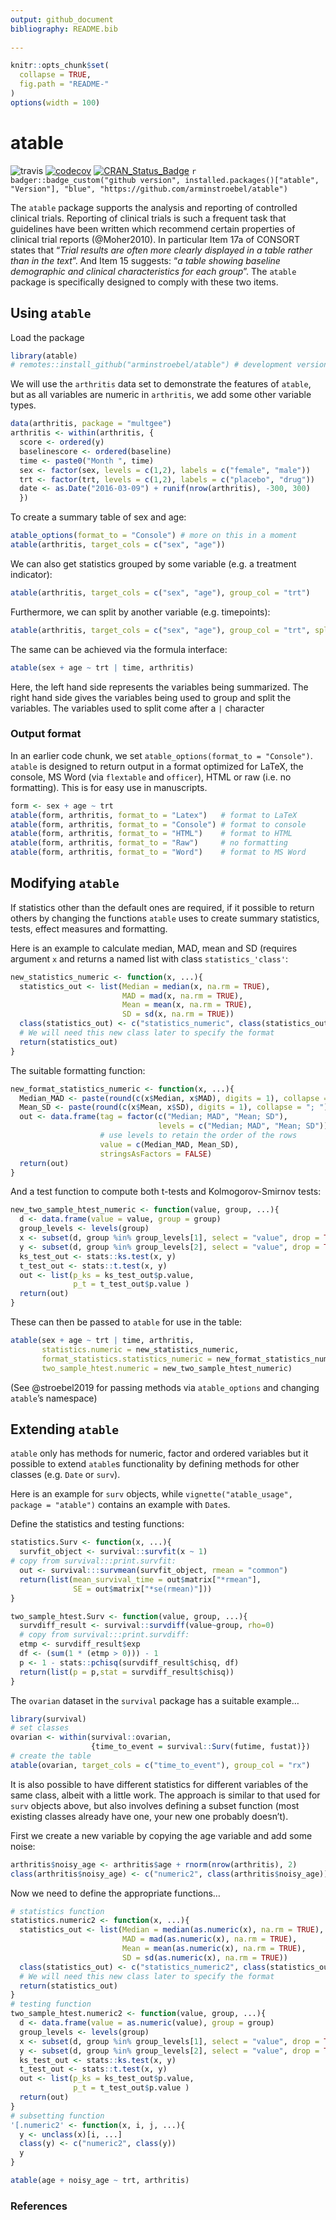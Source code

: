 ```yaml
---
output: github_document
bibliography: README.bib
  
---
```


<!-- README.md is generated from README.Rmd. Please edit that file -->

```r
knitr::opts_chunk$set(
  collapse = TRUE,
  fig.path = "README-"
)
options(width = 100)

```

# atable
 ![travis](https://travis-ci.com/arminstroebel/atable.svg?branch=master) [![codecov](https://codecov.io/github/arminstroebel/atable/branch/master/graphs/badge.svg)](https://codecov.io/github/arminstroebel/atable) 
[![CRAN_Status_Badge](http://www.r-pkg.org/badges/version/atable)](https://cran.r-project.org/package=atable)
`r badger::badge_custom("github version", installed.packages()["atable", "Version"], "blue", "https://github.com/arminstroebel/atable")`


The `atable` package supports the analysis and reporting of controlled clinical trials.
Reporting of clinical trials is such a frequent task that guidelines have been written which recommend certain properties of clinical trial reports (@Moher2010). In particular Item 17a of CONSORT states that "*Trial results are often more clearly displayed in a table rather than in the text*". And Item 15 suggests: "*a table showing baseline demographic and clinical characteristics for each group*". The `atable` package is specifically designed to comply with these two items.


## Using `atable` 

Load the package 
```r
library(atable)
# remotes::install_github("arminstroebel/atable") # development version
```


We will use the `arthritis` data set to demonstrate the features of `atable`, but as all variables are numeric in `arthritis`, we add some other variable types.
```r
data(arthritis, package = "multgee")
arthritis <- within(arthritis, {
  score <- ordered(y)
  baselinescore <- ordered(baseline)
  time <- paste0("Month ", time)
  sex <- factor(sex, levels = c(1,2), labels = c("female", "male"))
  trt <- factor(trt, levels = c(1,2), labels = c("placebo", "drug"))
  date <- as.Date("2016-03-09") + runif(nrow(arthritis), -300, 300)
  })
```


To create a summary table of sex and age:
```r
atable_options(format_to = "Console") # more on this in a moment
atable(arthritis, target_cols = c("sex", "age"))
```

We can also get statistics grouped by some variable (e.g. a treatment indicator):
```r
atable(arthritis, target_cols = c("sex", "age"), group_col = "trt")
```

Furthermore, we can split by another variable (e.g. timepoints):
```r
atable(arthritis, target_cols = c("sex", "age"), group_col = "trt", split_cols = "time")

```


The same can be achieved via the formula interface:
```r
atable(sex + age ~ trt | time, arthritis)
```
Here, the left hand side represents the variables being summarized. The right hand side gives the variables being used to group and split the variables. The variables used to split come after a `|` character


### Output format
In an earlier code chunk, we set `atable_options(format_to = "Console")`. `atable` is designed to return output in a format optimized for LaTeX, the console, MS Word (via `flextable` and `officer`), HTML or raw (i.e. no formatting). This is for easy use in manuscripts. 

```r
form <- sex + age ~ trt
atable(form, arthritis, format_to = "Latex")   # format to LaTeX
atable(form, arthritis, format_to = "Console") # format to console
atable(form, arthritis, format_to = "HTML")    # format to HTML
atable(form, arthritis, format_to = "Raw")     # no formatting
atable(form, arthritis, format_to = "Word")    # format to MS Word
```


## Modifying `atable`
If statistics other than the default ones are required, if it possible to return others by changing the functions `atable` uses to create summary statistics, tests, effect measures and formatting.

Here is an example to calculate median, MAD, mean and SD (requires argument `x` and returns a named list with class `statistics_'class'`:
```r
new_statistics_numeric <- function(x, ...){
  statistics_out <- list(Median = median(x, na.rm = TRUE), 
                         MAD = mad(x, na.rm = TRUE),
                         Mean = mean(x, na.rm = TRUE),
                         SD = sd(x, na.rm = TRUE))
  class(statistics_out) <- c("statistics_numeric", class(statistics_out))
  # We will need this new class later to specify the format
  return(statistics_out)
}
```

The suitable formatting function:
```r
new_format_statistics_numeric <- function(x, ...){
  Median_MAD <- paste(round(c(x$Median, x$MAD), digits = 1), collapse = "; ")
  Mean_SD <- paste(round(c(x$Mean, x$SD), digits = 1), collapse = "; ")
  out <- data.frame(tag = factor(c("Median; MAD", "Mean; SD"), 
                                 levels = c("Median; MAD", "Mean; SD")),
                    # use levels to retain the order of the rows 
                    value = c(Median_MAD, Mean_SD),
                    stringsAsFactors = FALSE)
  return(out)
}
```

And a test function to compute both t-tests and Kolmogorov-Smirnov tests:
```r
new_two_sample_htest_numeric <- function(value, group, ...){
  d <- data.frame(value = value, group = group)
  group_levels <- levels(group)
  x <- subset(d, group %in% group_levels[1], select = "value", drop = TRUE)
  y <- subset(d, group %in% group_levels[2], select = "value", drop = TRUE)
  ks_test_out <- stats::ks.test(x, y)
  t_test_out <- stats::t.test(x, y)
  out <- list(p_ks = ks_test_out$p.value,
              p_t = t_test_out$p.value )
  return(out)
}
```

These can then be passed to `atable` for use in the table:
```r
atable(sex + age ~ trt | time, arthritis,
       statistics.numeric = new_statistics_numeric,
       format_statistics.statistics_numeric = new_format_statistics_numeric,
       two_sample_htest.numeric = new_two_sample_htest_numeric)
```
(See @stroebel2019 for passing methods via `atable_options` and changing `atable`'s namespace)


## Extending `atable`
`atable` only has methods for numeric, factor and ordered variables but it possible to extend `atable`s functionality by defining methods for other classes (e.g. `Date` or `surv`).

Here is an example for `surv` objects, while `vignette("atable_usage", package = "atable")` contains an example with `Date`s.

Define the statistics and testing functions:
```r
statistics.Surv <- function(x, ...){
  survfit_object <- survival::survfit(x ~ 1)
# copy from survival:::print.survfit:
  out <- survival:::survmean(survfit_object, rmean = "common")
  return(list(mean_survival_time = out$matrix["*rmean"],
              SE = out$matrix["*se(rmean)"]))
}

two_sample_htest.Surv <- function(value, group, ...){
  survdiff_result <- survival::survdiff(value~group, rho=0)
  # copy from survival:::print.survdiff:
  etmp <- survdiff_result$exp
  df <- (sum(1 * (etmp > 0))) - 1
  p <- 1 - stats::pchisq(survdiff_result$chisq, df)
  return(list(p = p,stat = survdiff_result$chisq))
}
```

The `ovarian` dataset in the `survival` package has a suitable example...
```r
library(survival)
# set classes
ovarian <- within(survival::ovarian, 
                  {time_to_event = survival::Surv(futime, fustat)})
# create the table
atable(ovarian, target_cols = c("time_to_event"), group_col = "rx")
```


It is also possible to have different statistics for different variables of the same class, albeit with a little work. The approach is similar to that used for `surv` objects above, but also involves defining a subset function (most existing classes already have one, your new one probably doesn't).

First we create a new variable by copying the age variable and add some noise:
```r
arthritis$noisy_age <- arthritis$age + rnorm(nrow(arthritis), 2)
class(arthritis$noisy_age) <- c("numeric2", class(arthritis$noisy_age))

```

Now we need to define the appropriate functions...
```r
# statistics function
statistics.numeric2 <- function(x, ...){
  statistics_out <- list(Median = median(as.numeric(x), na.rm = TRUE), 
                         MAD = mad(as.numeric(x), na.rm = TRUE),
                         Mean = mean(as.numeric(x), na.rm = TRUE),
                         SD = sd(as.numeric(x), na.rm = TRUE))
  class(statistics_out) <- c("statistics_numeric2", class(statistics_out))
  # We will need this new class later to specify the format
  return(statistics_out)
}
# testing function
two_sample_htest.numeric2 <- function(value, group, ...){
  d <- data.frame(value = as.numeric(value), group = group)
  group_levels <- levels(group)
  x <- subset(d, group %in% group_levels[1], select = "value", drop = TRUE)
  y <- subset(d, group %in% group_levels[2], select = "value", drop = TRUE)
  ks_test_out <- stats::ks.test(x, y)
  t_test_out <- stats::t.test(x, y)
  out <- list(p_ks = ks_test_out$p.value,
              p_t = t_test_out$p.value )
  return(out)
}
# subsetting function
'[.numeric2' <- function(x, i, j, ...){
  y <- unclass(x)[i, ...]
  class(y) <- c("numeric2", class(y))
  y
}

atable(age + noisy_age ~ trt, arthritis)
```





### References
